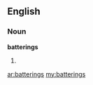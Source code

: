 ==English==

===Noun===
'''batterings'''

# {{plural of|[[battering]]}}

[[ar:batterings]]
[[my:batterings]]